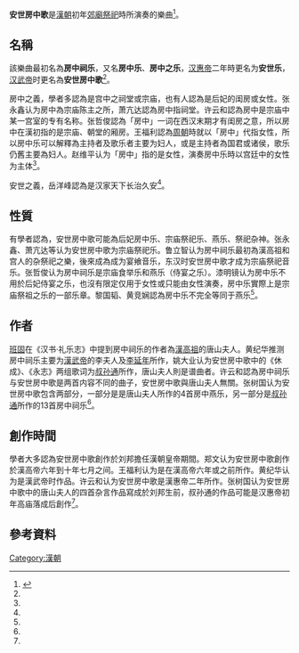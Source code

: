 '''安世房中歌'''是[[漢朝|漢朝]]初年[[郊廟|郊廟]][[祭祀|祭祀]]時所演奏的樂曲<ref name=研究>{{cite news |title=近四十年来汉郊庙乐研究综述 |url=https://xianxiao.ssap.com.cn/catalog/detail/id/5300399.html |work=乐府学（第22辑） |publisher=社会科学文献出版社 |date=2020年12月}}</ref>。
==名稱==
該樂曲最初名為'''房中祠乐'''，又名'''房中乐'''、'''房中之乐'''，[[汉惠帝|汉惠帝]]二年時更名为'''安世乐'''，[[汉武帝|汉武帝]]时更名為'''安世房中歌'''<ref name=研究/>。

房中之義，學者多認為是宫中之祠堂或宗庙，也有人認為是后妃的闺房或女性。张永鑫认为房中為宗庙陈主之所，萧亢达認為房中指祠堂。许云和認為房中是宗庙中某一宫室的专有名称。张哲俊認為「房中」一词在西汉末期才有闺房之意，所以房中在漢初指的是宗庙、朝堂的厢房。王福利認為[[周朝|周朝]]時就以「房中」代指女性，所以房中乐可以解釋為主持者及歌乐者主要为妇人，或是主持者為国君或诸侯，歌乐仍舊主要為妇人。赵维平认为「房中」指的是女性，演奏房中乐時以宫廷中的女性为主体<ref name=研究/>。

安世之義，岳洋峰認為是汉家天下长治久安<ref name=研究/>。

==性質==
有學者認為，安世房中歌可能為后妃房中乐、宗庙祭祀乐、燕乐、祭祀杂神。张永鑫、萧亢达等认为安世房中歌为宗庙祭祀乐。鲁立智认为房中祠乐最初為漢高祖和宫人的杂祭祀之樂，後來成為成为宴飨音乐，东汉时安世房中歌才成为宗庙祭祀音乐。张哲俊认为房中祠乐是宗庙食举乐和燕乐（侍宴之乐）。漆明镜认为房中乐不用於后妃侍宴之乐，也沒有限定仅用于女性或只能由女性演奏，房中乐實際上是宗庙祭祖之乐的一部乐章。黎国韬、黄竞娴認為房中乐不完全等同于燕乐<ref name=研究/>。

==作者==
[[班固|班固]]在《汉书·礼乐志》中提到房中祠乐的作者為[[漢高祖|漢高祖]]的唐山夫人。黄纪华推测房中祠乐主要为[[漢武帝|漢武帝]]的李夫人及[[李延年_(汉朝)|李延年]]所作，姚大业认为安世房中歌中的《休成》、《永志》两组歌词为[[叔孙通|叔孙通]]所作，唐山夫人則是谱曲者。许云和認為房中祠乐与安世房中歌是两首内容不同的曲子，安世房中歌與唐山夫人無關。张树国认为安世房中歌包含两部分，一部分是是唐山夫人所作的4首房中燕乐，另一部分是[[叔孙通|叔孙通]]所作的13首房中祠乐<ref name=研究/>。

==創作時間==
學者大多認為安世房中歌創作於刘邦擔任漢朝皇帝期間。郑文认为安世房中歌創作於漢高帝六年到十年七月之间。王福利认为是在漢高帝六年或之前所作。黄纪华认为是漢武帝时作品。许云和认为安世房中歌是漢惠帝二年所作。张树国认为安世房中歌中的唐山夫人的四首杂言作品寫成於刘邦生前，叔孙通的作品可能是汉惠帝初年高庙落成后創作<ref name=研究/>。

== 參考資料 ==
{{Reflist|2}}

[[Category:漢朝|Category:漢朝]]